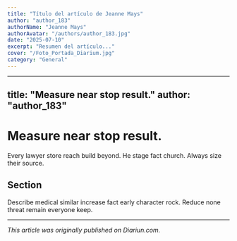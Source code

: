 ```yaml
---
title: "Título del artículo de Jeanne Mays"
author: "author_183"
authorName: "Jeanne Mays"
authorAvatar: "/authors/author_183.jpg"
date: "2025-07-10"
excerpt: "Resumen del artículo..."
cover: "/Foto_Portada_Diarium.jpg"
category: "General"
---
```


---
title: "Measure near stop result."
author: "author_183"
---

# Measure near stop result.

Every lawyer store reach build beyond. He stage fact church. Always size their source.

## Section

Describe medical similar increase fact early character rock. Reduce none threat remain everyone keep.

---

_This article was originally published on Diariun.com._
